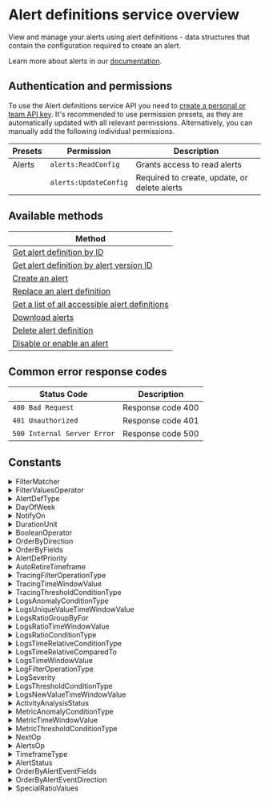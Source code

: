 # Alert definitions service overview

View and manage your alerts using alert definitions - data structures that contain the configuration required to create an alert.

Learn more about alerts in our [documentation](https://coralogix.com/docs/user-guides/alerting/introduction-to-alerts/).

## Authentication and permissions

To use the Alert definitions service API you need to [create a personal or team API key](https://coralogix.com/docs/user-guides/account-management/api-keys/api-keys/). It's recommended to use permission presets, as they are automatically updated with all relevant permissions. Alternatively, you can manually add the following individual permissions.

| Presets | Permission            | Description                                      |
|---------|-----------------------|--------------------------------------------------|
| Alerts | `alerts:ReadConfig` | Grants access to read alerts |
|  | `alerts:UpdateConfig` | Required to create, update, or delete alerts |

## Available methods

| Method                        |
|-------------------------------|
| [Get alert definition by ID](https://docs.coralogix.com/api-reference/alert-definitions-service/get-alert-definition-by-id) |
| [Get alert definition by alert version ID](https://docs.coralogix.com/api-reference/alert-definitions-service/get-alert-definition-by-alert-version-id) |
| [Create an alert](https://docs.coralogix.com/api-reference/alert-definitions-service/create-an-alert) |
| [Replace an alert definition](https://docs.coralogix.com/api-reference/alert-definitions-service/replace-an-alert-definition) |
| [Get a list of all accessible alert definitions](https://docs.coralogix.com/api-reference/alert-definitions-service/get-a-list-of-all-accessible-alert-definitions) |
| [Download alerts](https://docs.coralogix.com/api-reference/alert-definitions-service/download-alerts) |
| [Delete alert definition](https://docs.coralogix.com/api-reference/alert-definitions-service/delete-v3alert-defs) |
| [Disable or enable an alert](https://docs.coralogix.com/api-reference/alert-definitions-service/disable-or-enable-an-alert) |

## Common error response codes

| Status Code | Description                           |
|-------------|---------------------------------------|
| `400 Bad Request` | Response code 400 |
| `401 Unauthorized` | Response code 401 |
| `500 Internal Server Error` | Response code 500 |

## Constants

<details>
  <summary>FilterMatcher</summary>

  | Value |
|-------|
| `FILTER_MATCHER_UNSPECIFIED` |
| `FILTER_MATCHER_EQUALS` |
| `FILTER_MATCHER_NOT_EQUALS` |
</details>
<details>
  <summary>FilterValuesOperator</summary>

  | Value |
|-------|
| `FILTER_VALUES_OPERATOR_UNSPECIFIED` |
| `FILTER_VALUES_OPERATOR_OR` |
| `FILTER_VALUES_OPERATOR_AND` |
</details>
<details>
  <summary>AlertDefType</summary>

  | Value |
|-------|
| `ALERT_DEF_TYPE_LOGS_IMMEDIATE_OR_UNSPECIFIED` |
| `ALERT_DEF_TYPE_LOGS_THRESHOLD` |
| `ALERT_DEF_TYPE_LOGS_ANOMALY` |
| `ALERT_DEF_TYPE_LOGS_RATIO_THRESHOLD` |
| `ALERT_DEF_TYPE_LOGS_NEW_VALUE` |
| `ALERT_DEF_TYPE_LOGS_UNIQUE_COUNT` |
| `ALERT_DEF_TYPE_LOGS_TIME_RELATIVE_THRESHOLD` |
| `ALERT_DEF_TYPE_METRIC_THRESHOLD` |
| `ALERT_DEF_TYPE_METRIC_ANOMALY` |
| `ALERT_DEF_TYPE_TRACING_IMMEDIATE` |
| `ALERT_DEF_TYPE_TRACING_THRESHOLD` |
| `ALERT_DEF_TYPE_FLOW` |
| `ALERT_DEF_TYPE_SLO_THRESHOLD` |
</details>
<details>
  <summary>DayOfWeek</summary>

  | Value |
|-------|
| `DAY_OF_WEEK_MONDAY_OR_UNSPECIFIED` |
| `DAY_OF_WEEK_TUESDAY` |
| `DAY_OF_WEEK_WEDNESDAY` |
| `DAY_OF_WEEK_THURSDAY` |
| `DAY_OF_WEEK_FRIDAY` |
| `DAY_OF_WEEK_SATURDAY` |
| `DAY_OF_WEEK_SUNDAY` |
</details>
<details>
  <summary>NotifyOn</summary>

  | Value |
|-------|
| `NOTIFY_ON_TRIGGERED_ONLY_UNSPECIFIED` |
| `NOTIFY_ON_TRIGGERED_AND_RESOLVED` |
</details>
<details>
  <summary>DurationUnit</summary>

  | Value |
|-------|
| `DURATION_UNIT_UNSPECIFIED` |
| `DURATION_UNIT_HOURS` |
</details>
<details>
  <summary>BooleanOperator</summary>

  | Value |
|-------|
| `BOOLEAN_OPERATOR_AND_UNSPECIFIED` |
| `BOOLEAN_OPERATOR_OR` |
</details>
<details>
  <summary>OrderByDirection</summary>

  | Value |
|-------|
| `ORDER_BY_DIRECTION_ASC_OR_UNSPECIFIED` |
| `ORDER_BY_DIRECTION_DESC` |
</details>
<details>
  <summary>OrderByFields</summary>

  | Value |
|-------|
| `ORDER_BY_FIELDS_UNSPECIFIED` |
| `ORDER_BY_FIELDS_NAME` |
| `ORDER_BY_FIELDS_ID` |
| `ORDER_BY_FIELDS_SEVERITY` |
| `ORDER_BY_FIELDS_CREATED_TIME` |
| `ORDER_BY_FIELDS_UPDATED_TIME` |
| `ORDER_BY_FIELDS_LAST_TRIGGERED` |
</details>
<details>
  <summary>AlertDefPriority</summary>

  | Value |
|-------|
| `ALERT_DEF_PRIORITY_P5_OR_UNSPECIFIED` |
| `ALERT_DEF_PRIORITY_P4` |
| `ALERT_DEF_PRIORITY_P3` |
| `ALERT_DEF_PRIORITY_P2` |
| `ALERT_DEF_PRIORITY_P1` |
</details>
<details>
  <summary>AutoRetireTimeframe</summary>

  | Value |
|-------|
| `AUTO_RETIRE_TIMEFRAME_NEVER_OR_UNSPECIFIED` |
| `AUTO_RETIRE_TIMEFRAME_MINUTES_5` |
| `AUTO_RETIRE_TIMEFRAME_MINUTES_10` |
| `AUTO_RETIRE_TIMEFRAME_HOUR_1` |
| `AUTO_RETIRE_TIMEFRAME_HOURS_2` |
| `AUTO_RETIRE_TIMEFRAME_HOURS_6` |
| `AUTO_RETIRE_TIMEFRAME_HOURS_12` |
| `AUTO_RETIRE_TIMEFRAME_HOURS_24` |
</details>
<details>
  <summary>TracingFilterOperationType</summary>

  | Value |
|-------|
| `TRACING_FILTER_OPERATION_TYPE_IS_OR_UNSPECIFIED` |
| `TRACING_FILTER_OPERATION_TYPE_INCLUDES` |
| `TRACING_FILTER_OPERATION_TYPE_ENDS_WITH` |
| `TRACING_FILTER_OPERATION_TYPE_STARTS_WITH` |
| `TRACING_FILTER_OPERATION_TYPE_IS_NOT` |
</details>
<details>
  <summary>TracingTimeWindowValue</summary>

  | Value |
|-------|
| `TRACING_TIME_WINDOW_VALUE_MINUTES_5_OR_UNSPECIFIED` |
| `TRACING_TIME_WINDOW_VALUE_MINUTES_10` |
| `TRACING_TIME_WINDOW_VALUE_MINUTES_15` |
| `TRACING_TIME_WINDOW_VALUE_MINUTES_20` |
| `TRACING_TIME_WINDOW_VALUE_MINUTES_30` |
| `TRACING_TIME_WINDOW_VALUE_HOUR_1` |
| `TRACING_TIME_WINDOW_VALUE_HOURS_2` |
| `TRACING_TIME_WINDOW_VALUE_HOURS_4` |
| `TRACING_TIME_WINDOW_VALUE_HOURS_6` |
| `TRACING_TIME_WINDOW_VALUE_HOURS_12` |
| `TRACING_TIME_WINDOW_VALUE_HOURS_24` |
| `TRACING_TIME_WINDOW_VALUE_HOURS_36` |
</details>
<details>
  <summary>TracingThresholdConditionType</summary>

  | Value |
|-------|
| `TRACING_THRESHOLD_CONDITION_TYPE_MORE_THAN_OR_UNSPECIFIED` |
</details>
<details>
  <summary>LogsAnomalyConditionType</summary>

  | Value |
|-------|
| `LOGS_ANOMALY_CONDITION_TYPE_MORE_THAN_USUAL_OR_UNSPECIFIED` |
</details>
<details>
  <summary>LogsUniqueValueTimeWindowValue</summary>

  | Value |
|-------|
| `LOGS_UNIQUE_VALUE_TIME_WINDOW_VALUE_MINUTE_1_OR_UNSPECIFIED` |
| `LOGS_UNIQUE_VALUE_TIME_WINDOW_VALUE_MINUTES_5` |
| `LOGS_UNIQUE_VALUE_TIME_WINDOW_VALUE_MINUTES_10` |
| `LOGS_UNIQUE_VALUE_TIME_WINDOW_VALUE_MINUTES_15` |
| `LOGS_UNIQUE_VALUE_TIME_WINDOW_VALUE_MINUTES_20` |
| `LOGS_UNIQUE_VALUE_TIME_WINDOW_VALUE_MINUTES_30` |
| `LOGS_UNIQUE_VALUE_TIME_WINDOW_VALUE_HOURS_1` |
| `LOGS_UNIQUE_VALUE_TIME_WINDOW_VALUE_HOURS_2` |
| `LOGS_UNIQUE_VALUE_TIME_WINDOW_VALUE_HOURS_4` |
| `LOGS_UNIQUE_VALUE_TIME_WINDOW_VALUE_HOURS_6` |
| `LOGS_UNIQUE_VALUE_TIME_WINDOW_VALUE_HOURS_12` |
| `LOGS_UNIQUE_VALUE_TIME_WINDOW_VALUE_HOURS_24` |
| `LOGS_UNIQUE_VALUE_TIME_WINDOW_VALUE_HOURS_36` |
</details>
<details>
  <summary>LogsRatioGroupByFor</summary>

  | Value |
|-------|
| `LOGS_RATIO_GROUP_BY_FOR_BOTH_OR_UNSPECIFIED` |
| `LOGS_RATIO_GROUP_BY_FOR_NUMERATOR_ONLY` |
| `LOGS_RATIO_GROUP_BY_FOR_DENUMERATOR_ONLY` |
</details>
<details>
  <summary>LogsRatioTimeWindowValue</summary>

  | Value |
|-------|
| `LOGS_RATIO_TIME_WINDOW_VALUE_MINUTES_5_OR_UNSPECIFIED` |
| `LOGS_RATIO_TIME_WINDOW_VALUE_MINUTES_10` |
| `LOGS_RATIO_TIME_WINDOW_VALUE_MINUTES_15` |
| `LOGS_RATIO_TIME_WINDOW_VALUE_MINUTES_30` |
| `LOGS_RATIO_TIME_WINDOW_VALUE_HOUR_1` |
| `LOGS_RATIO_TIME_WINDOW_VALUE_HOURS_2` |
| `LOGS_RATIO_TIME_WINDOW_VALUE_HOURS_4` |
| `LOGS_RATIO_TIME_WINDOW_VALUE_HOURS_6` |
| `LOGS_RATIO_TIME_WINDOW_VALUE_HOURS_12` |
| `LOGS_RATIO_TIME_WINDOW_VALUE_HOURS_24` |
| `LOGS_RATIO_TIME_WINDOW_VALUE_HOURS_36` |
</details>
<details>
  <summary>LogsRatioConditionType</summary>

  | Value |
|-------|
| `LOGS_RATIO_CONDITION_TYPE_MORE_THAN_OR_UNSPECIFIED` |
| `LOGS_RATIO_CONDITION_TYPE_LESS_THAN` |
</details>
<details>
  <summary>LogsTimeRelativeConditionType</summary>

  | Value |
|-------|
| `LOGS_TIME_RELATIVE_CONDITION_TYPE_MORE_THAN_OR_UNSPECIFIED` |
| `LOGS_TIME_RELATIVE_CONDITION_TYPE_LESS_THAN` |
</details>
<details>
  <summary>LogsTimeRelativeComparedTo</summary>

  | Value |
|-------|
| `LOGS_TIME_RELATIVE_COMPARED_TO_PREVIOUS_HOUR_OR_UNSPECIFIED` |
| `LOGS_TIME_RELATIVE_COMPARED_TO_SAME_HOUR_YESTERDAY` |
| `LOGS_TIME_RELATIVE_COMPARED_TO_SAME_HOUR_LAST_WEEK` |
| `LOGS_TIME_RELATIVE_COMPARED_TO_YESTERDAY` |
| `LOGS_TIME_RELATIVE_COMPARED_TO_SAME_DAY_LAST_WEEK` |
| `LOGS_TIME_RELATIVE_COMPARED_TO_SAME_DAY_LAST_MONTH` |
</details>
<details>
  <summary>LogsTimeWindowValue</summary>

  | Value |
|-------|
| `LOGS_TIME_WINDOW_VALUE_MINUTES_5_OR_UNSPECIFIED` |
| `LOGS_TIME_WINDOW_VALUE_MINUTES_10` |
| `LOGS_TIME_WINDOW_VALUE_MINUTES_20` |
| `LOGS_TIME_WINDOW_VALUE_MINUTES_15` |
| `LOGS_TIME_WINDOW_VALUE_MINUTES_30` |
| `LOGS_TIME_WINDOW_VALUE_HOUR_1` |
| `LOGS_TIME_WINDOW_VALUE_HOURS_2` |
| `LOGS_TIME_WINDOW_VALUE_HOURS_4` |
| `LOGS_TIME_WINDOW_VALUE_HOURS_6` |
| `LOGS_TIME_WINDOW_VALUE_HOURS_12` |
| `LOGS_TIME_WINDOW_VALUE_HOURS_24` |
| `LOGS_TIME_WINDOW_VALUE_HOURS_36` |
</details>
<details>
  <summary>LogFilterOperationType</summary>

  | Value |
|-------|
| `LOG_FILTER_OPERATION_TYPE_IS_OR_UNSPECIFIED` |
| `LOG_FILTER_OPERATION_TYPE_INCLUDES` |
| `LOG_FILTER_OPERATION_TYPE_ENDS_WITH` |
| `LOG_FILTER_OPERATION_TYPE_STARTS_WITH` |
</details>
<details>
  <summary>LogSeverity</summary>

  | Value |
|-------|
| `LOG_SEVERITY_VERBOSE_UNSPECIFIED` |
| `LOG_SEVERITY_DEBUG` |
| `LOG_SEVERITY_INFO` |
| `LOG_SEVERITY_WARNING` |
| `LOG_SEVERITY_ERROR` |
| `LOG_SEVERITY_CRITICAL` |
</details>
<details>
  <summary>LogsThresholdConditionType</summary>

  | Value |
|-------|
| `LOGS_THRESHOLD_CONDITION_TYPE_MORE_THAN_OR_UNSPECIFIED` |
| `LOGS_THRESHOLD_CONDITION_TYPE_LESS_THAN` |
</details>
<details>
  <summary>LogsNewValueTimeWindowValue</summary>

  | Value |
|-------|
| `LOGS_NEW_VALUE_TIME_WINDOW_VALUE_HOURS_12_OR_UNSPECIFIED` |
| `LOGS_NEW_VALUE_TIME_WINDOW_VALUE_HOURS_24` |
| `LOGS_NEW_VALUE_TIME_WINDOW_VALUE_HOURS_48` |
| `LOGS_NEW_VALUE_TIME_WINDOW_VALUE_HOURS_72` |
| `LOGS_NEW_VALUE_TIME_WINDOW_VALUE_WEEK_1` |
| `LOGS_NEW_VALUE_TIME_WINDOW_VALUE_MONTH_1` |
| `LOGS_NEW_VALUE_TIME_WINDOW_VALUE_MONTHS_2` |
| `LOGS_NEW_VALUE_TIME_WINDOW_VALUE_MONTHS_3` |
</details>
<details>
  <summary>ActivityAnalysisStatus</summary>

  | Value |
|-------|
| `ACTIVITY_ANALYSIS_STATUS_ACTIVATE_OR_UNSPECIFIED` |
| `ACTIVITY_ANALYSIS_STATUS_MUTE` |
</details>
<details>
  <summary>MetricAnomalyConditionType</summary>

  | Value |
|-------|
| `METRIC_ANOMALY_CONDITION_TYPE_MORE_THAN_USUAL_OR_UNSPECIFIED` |
| `METRIC_ANOMALY_CONDITION_TYPE_LESS_THAN_USUAL` |
</details>
<details>
  <summary>MetricTimeWindowValue</summary>

  | Value |
|-------|
| `METRIC_TIME_WINDOW_VALUE_MINUTES_1_OR_UNSPECIFIED` |
| `METRIC_TIME_WINDOW_VALUE_MINUTES_5` |
| `METRIC_TIME_WINDOW_VALUE_MINUTES_10` |
| `METRIC_TIME_WINDOW_VALUE_MINUTES_15` |
| `METRIC_TIME_WINDOW_VALUE_MINUTES_20` |
| `METRIC_TIME_WINDOW_VALUE_MINUTES_30` |
| `METRIC_TIME_WINDOW_VALUE_HOUR_1` |
| `METRIC_TIME_WINDOW_VALUE_HOURS_2` |
| `METRIC_TIME_WINDOW_VALUE_HOURS_4` |
| `METRIC_TIME_WINDOW_VALUE_HOURS_6` |
| `METRIC_TIME_WINDOW_VALUE_HOURS_12` |
| `METRIC_TIME_WINDOW_VALUE_HOURS_24` |
| `METRIC_TIME_WINDOW_VALUE_HOURS_36` |
</details>
<details>
  <summary>MetricThresholdConditionType</summary>

  | Value |
|-------|
| `METRIC_THRESHOLD_CONDITION_TYPE_MORE_THAN_OR_UNSPECIFIED` |
| `METRIC_THRESHOLD_CONDITION_TYPE_LESS_THAN` |
| `METRIC_THRESHOLD_CONDITION_TYPE_MORE_THAN_OR_EQUALS` |
| `METRIC_THRESHOLD_CONDITION_TYPE_LESS_THAN_OR_EQUALS` |
</details>
<details>
  <summary>NextOp</summary>

  | Value |
|-------|
| `NEXT_OP_AND_OR_UNSPECIFIED` |
| `NEXT_OP_OR` |
</details>
<details>
  <summary>AlertsOp</summary>

  | Value |
|-------|
| `ALERTS_OP_AND_OR_UNSPECIFIED` |
| `ALERTS_OP_OR` |
</details>
<details>
  <summary>TimeframeType</summary>

  | Value |
|-------|
| `TIMEFRAME_TYPE_UNSPECIFIED` |
| `TIMEFRAME_TYPE_UP_TO` |
</details>
<details>
  <summary>AlertStatus</summary>

  | Value |
|-------|
| `ALERT_STATUS_RESOLVED_OR_UNSPECIFIED` |
| `ALERT_STATUS_TRIGGERED` |
</details>
<details>
  <summary>OrderByAlertEventFields</summary>

  | Value |
|-------|
| `ORDER_BY_ALERT_EVENT_FIELDS_UNSPECIFIED` |
| `ORDER_BY_ALERT_EVENT_FIELDS_TIMESTAMP` |
</details>
<details>
  <summary>OrderByAlertEventDirection</summary>

  | Value |
|-------|
| `ORDER_BY_ALERT_EVENT_DIRECTION_UNSPECIFIED` |
| `ORDER_BY_ALERT_EVENT_DIRECTION_ASC` |
| `ORDER_BY_ALERT_EVENT_DIRECTION_DESC` |
</details>
<details>
  <summary>SpecialRatioValues</summary>

  | Value |
|-------|
| `SPECIAL_RATIO_VALUES_INFINITY_OR_UNSPECIFIED` |
</details>
